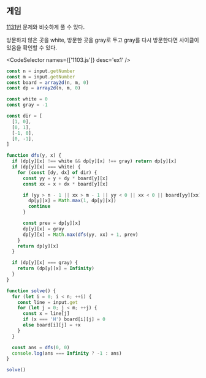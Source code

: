 
## 게임

[1131번](/wiki/PS/1131) 문제와 비슷하게 풀 수 있다.

방문하지 않은 곳을 white, 방문한 곳을 gray로 두고 gray를 다시 방문한다면 사이클이 있음을 확인할 수 있다.

<CodeSelector names={['1103.js']} desc='ex1' />

```js showLineNumbers
const n = input.getNumber
const m = input.getNumber
const board = array2d(n, m, 0)
const dp = array2d(n, m, 0)

const white = 0
const gray = -1

const dir = [
  [1, 0],
  [0, 1],
  [-1, 0],
  [0, -1],
]

function dfs(y, x) {
  if (dp[y][x] !== white && dp[y][x] !== gray) return dp[y][x]
  if (dp[y][x] === white) {
    for (const [dy, dx] of dir) {
      const yy = y + dy * board[y][x]
      const xx = x + dx * board[y][x]

      if (yy > n - 1 || xx > m - 1 || yy < 0 || xx < 0 || board[yy][xx] === 0) {
        dp[y][x] = Math.max(1, dp[y][x])
        continue
      }

      const prev = dp[y][x]
      dp[y][x] = gray
      dp[y][x] = Math.max(dfs(yy, xx) + 1, prev)
    }
    return dp[y][x]
  }

  if (dp[y][x] === gray) {
    return (dp[y][x] = Infinity)
  }
}

function solve() {
  for (let i = 0; i < n; ++i) {
    const line = input.get
    for (let j = 0; j < m; ++j) {
      const x = line[j]
      if (x === 'H') board[i][j] = 0
      else board[i][j] = +x
    }
  }

  const ans = dfs(0, 0)
  console.log(ans === Infinity ? -1 : ans)
}

solve()
```
